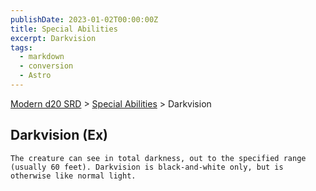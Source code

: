 ```yaml
---
publishDate: 2023-01-02T00:00:00Z
title: Special Abilities
excerpt: Darkvision
tags:
  - markdown
  - conversion
  - Astro
---
```


[Modern d20 SRD](/#modernD20) > [Special Abilities](modern-d20-srd-special-abilities-index) > Darkvision

## Darkvision (Ex)




    The creature can see in total darkness, out to the specified range (usually 60 feet). Darkvision is black-and-white only, but is otherwise like normal light.
